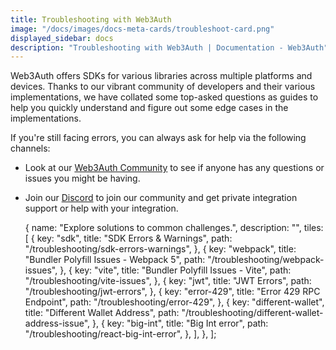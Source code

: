 ```yaml
---
title: Troubleshooting with Web3Auth
image: "/docs/images/docs-meta-cards/troubleshoot-card.png"
displayed_sidebar: docs
description: "Troubleshooting with Web3Auth | Documentation - Web3Auth"
---
```



Web3Auth offers SDKs for various libraries across multiple platforms and devices. Thanks to our vibrant community of developers and their various
implementations, we have collated some top-asked questions as guides to help you quickly understand and figure out some edge cases in the
implementations.

If you're still facing errors, you can always ask for help via the following channels:

- Look at our [Web3Auth Community](https://web3auth.io/community/) to see if anyone has any questions or issues you might be having.
- Join our [Discord](https://discord.gg/web3auth) to join our community and get private integration support or help with your integration.

  {
    name: "Explore solutions to common challenges.",
    description: "",
    tiles: [
      {
        key: "sdk",
        title: "SDK Errors & Warnings",
        path: "/troubleshooting/sdk-errors-warnings",
      },
      {
        key: "webpack",
        title: "Bundler Polyfill Issues - Webpack 5",
        path: "/troubleshooting/webpack-issues",
      },
      {
        key: "vite",
        title: "Bundler Polyfill Issues - Vite",
        path: "/troubleshooting/vite-issues",
      },
      {
        key: "jwt",
        title: "JWT Errors",
        path: "/troubleshooting/jwt-errors",
      },
      {
        key: "error-429",
        title: "Error 429 RPC Endpoint",
        path: "/troubleshooting/error-429",
      },
      {
        key: "different-wallet",
        title: "Different Wallet Address",
        path: "/troubleshooting/different-wallet-address-issue",
      },
      {
        key: "big-int",
        title: "Big Int error",
        path: "/troubleshooting/react-big-int-error",
      },
    ],
  },
];

<Tiles tileGroups={ErrorGroups} />

